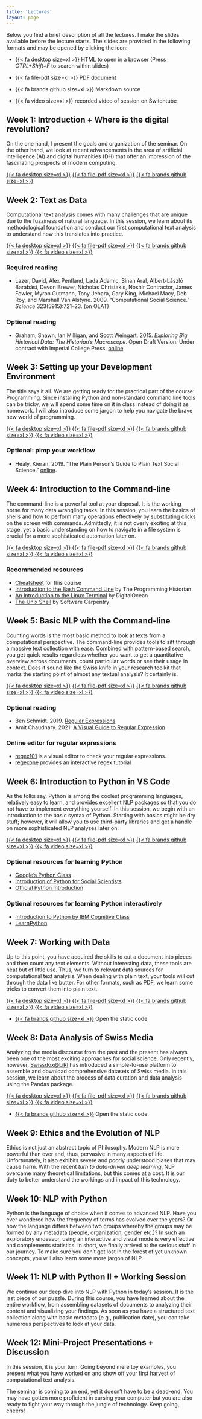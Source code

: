 ```yaml
---
title: 'Lectures'
layout: page
---
```


Below you find a brief description of all the lectures. I make the slides available before the lecture starts. The slides are provided in the following formats and may be opened by clicking the icon:

-   {{< fa desktop size=xl >}} HTML to open in a browser (Press *CTRL+Shift+F* to search within slides)

-   {{< fa file-pdf size=xl >}} PDF document

-   {{< fa brands github size=xl >}} Markdown source

-   {{< fa video size=xl >}} recorded video of session on Switchtube

## Week 1: Introduction + Where is the digital revolution?

On the one hand, I present the goals and organization of the seminar. On the other hand, we look at recent advancements in the area of artificial intelligence (AI) and digital humanities (DH) that offer an impression of the fascinating prospects of modern computing.

[{{< fa desktop size=xl >}}](lectures/html/ked2025_01.html){target="_blank"} [{{< fa file-pdf size=xl >}}](lectures/pdf/ked2025_01.pdf){target="_blank"} [{{< fa brands github size=xl >}}](https://github.com/aflueckiger/KED2025/tree/main/ked/lectures/md/ked2025_01.md){target="_blank"}

<!-- [{{< fa video size=xl >}}](https://tube.switch.ch/videos/1d07f265) -->

```{=html}
<!--
::: slide-deck
<iframe class="slide-deck" src="lectures/html/ked2025_01.html">

</iframe>
:::
 -->
```

## Week 2: Text as Data

Computational text analysis comes with many challenges that are unique due to the fuzziness of natural language. In this session, we learn about its methodological foundation and conduct our first computational text analysis to understand how this translates into practice.

[{{< fa desktop size=xl >}}](lectures/html/ked2025_02.html){target="_blank"} [{{< fa file-pdf size=xl >}}](lectures/pdf/ked2025_02.pdf){target="_blank"} [{{< fa brands github size=xl >}}](https://github.com/aflueckiger/KED2025/tree/main/ked/lectures/md/ked2025_02.md){target="_blank"} [{{< fa video size=xl >}}](https://tube.switch.ch/videos/B86zl6iPQd) <!-- -->

### Required reading

-   Lazer, David, Alex Pentland, Lada Adamic, Sinan Aral, Albert-László Barabási, Devon Brewer, Nicholas Christakis, Noshir Contractor, James Fowler, Myron Gutmann, Tony Jebara, Gary King, Michael Macy, Deb Roy, and Marshall Van Alstyne. 2009. “Computational Social Science.” *Science* 323(5915):721–23. (on OLAT)

### Optional reading

-   Graham, Shawn, Ian Milligan, and Scott Weingart. 2015. *Exploring Big Historical Data: The Historian’s Macroscope*. Open Draft Version. Under contract with Imperial College Press. [online](http://themacroscope.org)

## Week 3: Setting up your Development Environment

The title says it all. We are getting ready for the practical part of the course: Programming. Since installing Python and non-standard command line tools can be tricky, we will spend some time on it in class instead of doing it as homework. I will also introduce some jargon to help you navigate the brave new world of programming.

[{{< fa desktop size=xl >}}](lectures/html/ked2025_03.html){target="_blank"} [{{< fa file-pdf size=xl >}}](lectures/pdf/ked2025_03.pdf){target="_blank"} [{{< fa brands github size=xl >}}](https://github.com/aflueckiger/KED2025/tree/main/ked/lectures/md/ked2025_03.md){target="_blank"} [{{< fa video size=xl >}}](https://tube.switch.ch/videos/VQ7yUwbX1w)

<!-- -->

### Optional: pimp your workflow

-   Healy, Kieran. 2019. “The Plain Person’s Guide to Plain Text Social Science.” [online](https://kieranhealy.org/publications/plain-person-text/).

## Week 4: Introduction to the Command-line

The command-line is a powerful tool at your disposal. It is the working horse for many data wrangling tasks. In this session, you learn the basics of shells and how to perform many operations effectively by substituting clicks on the screen with commands. Admittedly, it is not overly exciting at this stage, yet a basic understanding on how to navigate in a file system is crucial for a more sophisticated automation later on.

[{{< fa desktop size=xl >}}](lectures/html/ked2025_04.html){target="_blank"} [{{< fa file-pdf size=xl >}}](lectures/pdf/ked2025_04.pdf){target="_blank"} [{{< fa brands github size=xl >}}](https://github.com/aflueckiger/KED2025/tree/main/ked/lectures/md/ked2025_04.md){target="_blank"} [{{< fa video size=xl >}}](https://tube.switch.ch/videos/C7r5BhAlql)

### Recommended resources

-   [Cheatsheet](https://aflueckiger.github.io/KED2025/materials/cheatsheet_command_line.pdf) for this course
-   [Introduction to the Bash Command Line](https://programminghistorian.org/en/lessons/intro-to-bash) by The Programming Historian
-   [An Introduction to the Linux Terminal](https://www.digitalocean.com/community/tutorials/an-introduction-to-the-linux-terminal) by DigitalOcean
-   [The Unix Shell](https://swcarpentry.github.io/shell-novice/01-intro.html) by Software Carpentry

## Week 5: Basic NLP with the Command-line

Counting words is the most basic method to look at texts from a computational perspective. The command-line provides tools to sift through a massive text collection with ease. Combined with pattern-based search, you get quick results regardless whether you want to get a quantitative overview across documents, count particular words or see their usage in context. Does it sound like the Swiss knife in your research toolkit that marks the starting point of almost any textual analysis? It certainly is.

[{{< fa desktop size=xl >}}](lectures/html/ked2025_05.html){target="_blank"} [{{< fa file-pdf size=xl >}}](lectures/pdf/ked2025_05.pdf){target="_blank"} [{{< fa brands github size=xl >}}](https://github.com/aflueckiger/KED2025/tree/main/ked/lectures/md/ked2025_05.md){target="_blank"} [{{< fa video size=xl >}}](https://tube.switch.ch/videos/qdoPjzXlPr){target="_blank"} <!-- 


-->

### Optional reading

-   Ben Schmidt. 2019. [Regular Expressions](https://dsgithub.com/HumanitiesDataAnalysis/HDA19/blob/master/Handouts/01-regex.pdf)
-   Amit Chaudhary. 2021. [A Visual Guide to Regular Expression](https://amitness.com/regex/)

### Online editor for regular expressions

-   [regex101](https://regex101.com/) is a visual editor to check your regular expressions.
-   [regexone](https://regexone.com/) provides an interactive regex tutorial

## Week 6: Introduction to Python in VS Code

As the folks say, Python is among the coolest programming languages, relatively easy to learn, and provides excellent NLP packages so that you do not have to implement everything yourself. In this session, we begin with an introduction to the basic syntax of Python. Starting with basics might be dry stuff; however, it will allow you to use third-party libraries and get a handle on more sophisticated NLP analyses later on.

[{{< fa desktop size=xl >}}](lectures/html/ked2025_06.html){target="_blank"} [{{< fa file-pdf size=xl >}}](lectures/pdf/ked2025_06.pdf){target="_blank"} [{{< fa brands github size=xl >}}](https://github.com/aflueckiger/KED2025/tree/main/ked/lectures/md/ked2025_06.md){target="_blank"} [{{< fa video size=xl >}}](https://tube.switch.ch/videos/xX3M3GbnRk){target="_blank"}

### Optional resources for learning Python

-   [Google's Python Class](https://developers.google.com/edu/python/introduction)
-   [Introduction of Python for Social Scientists](https://melaniewalsh.github.io/Intro-Cultural-Analytics/02-Python/04-Variables.html)
-   [Official Python introduction](https://docs.python.org/3/tutorial/introduction.html)

### Optional resources for learning Python interactively

-   [Introduction to Python by IBM Cognitive Class](https://github.com/computationalcore/introduction-to-python)
-   [LearnPython](https://www.learnpython.org/en/Welcome)

## Week 7: Working with Data

Up to this point, you have acquired the skills to cut a document into pieces and then count any text elements. Without interesting data, these tools are neat but of little use. Thus, we turn to relevant data sources for computational text analysis. When dealing with plain text, your tools will cut through the data like butter. For other formats, such as PDF, we learn some tricks to convert them into plain text.

[{{< fa desktop size=xl >}}](lectures/html/ked2025_07.html){target="_blank"} [{{< fa file-pdf size=xl >}}](lectures/pdf/ked2025_07.pdf){target="_blank"} [{{< fa brands github size=xl >}}](https://github.com/aflueckiger/KED2025/tree/main/ked/lectures/md/ked2025_07.md){target="_blank"} [{{< fa video size=xl >}}](https://tube.switch.ch/videos/JXIivJQ0B3){target="_blank"}

-   [{{< fa brands github size=xl >}}](https://github.com/aflueckiger/KED2025/blob/main/ked/materials/code/ked2025_07.ipynb) Open the static code

```{=html}
<!--

 

You can open the static code or run the code directly in your browser without any installation using Binder:

-   [{{< fa brands github size=xl >}}](https://github.com/aflueckiger/KED2025/blob/main/ked2025/materials/code/ked2025_07.ipynb) Open the static code
-   [![Binder](https://mybinder.org/badge_logo.svg){alt="Binder"}](https://mybinder.org/v2/gh/aflueckiger/KED2025/HEAD?labpath=ked2025%2Fmaterials%2Fcode%2Fked2025_07.ipynb) Run in your browser via Binder (OCR not working on Binder)


-->
```

## Week 8: Data Analysis of Swiss Media

Analyzing the media discourse from the past and the present has always been one of the most exciting approaches for social science. Only recently, however, [Swissdox\@LiRI](https://swissdox.linguistik.uzh.ch/#) has introduced a simple-to-use platform to assemble and download comprehensive datasets of Swiss media. In this session, we learn about the process of data curation and data analysis using the Pandas package.

[{{< fa desktop size=xl >}}](lectures/html/ked2025_08.html){target="_blank"} [{{< fa file-pdf size=xl >}}](lectures/pdf/ked2025_08.pdf){target="_blank"} [{{< fa brands github size=xl >}}](https://github.com/aflueckiger/KED2025/tree/main/ked/lectures/md/ked2025_08.md){target="_blank"}  [{{< fa video size=xl >}}](https://tube.switch.ch/videos/M8dsdlYxxK){target="_blank"}

-   [{{< fa brands github size=xl >}}](https://github.com/aflueckiger/KED2025/blob/main/ked/materials/code/ked2025_08.ipynb) Open the static code

```{=html}
<!--



You can open the static code or run the code directly in your browser without any installation using Binder.



-   [![Binder](https://mybinder.org/badge_logo.svg){alt="Binder"}](https://mybinder.org/v2/gh/aflueckiger/KED2025/HEAD?labpath=ked2025%2Fmaterials%2Fcode%2Fked2025_08.ipynb) Run in your browser via Binder

-   [![Open In Colab](https://colab.research.google.com/assets/colab-badge.svg){alt="Open In Colab"}](#0) Run in your browser via Google Colab (requires a Google Account)
-->
```

## Week 9: Ethics and the Evolution of NLP

Ethics is not just an abstract topic of Philosophy. Modern NLP is more powerful than ever and, thus, pervasive in many aspects of life. Unfortunately, it also exhibits severe and poorly understood biases that may cause harm. With the recent *turn to data-driven deep learning*, NLP overcame many theoretical limitations, but this comes at a cost. It is our duty to better understand the workings and impact of this technology.

```{=html}
<!--

[{{< fa desktop size=xl >}}](lectures/html/ked2025_09.html){target="_blank"} [{{< fa file-pdf size=xl >}}](lectures/pdf/ked2025_09.pdf){target="_blank"} [{{< fa brands github size=xl >}}](https://github.com/aflueckiger/KED2025/tree/main/ked/lectures/md/ked2025_09.md){target="_blank"} [{{< fa video size=xl >}}](https://tube.switch.ch/videos/rfQsX14LKw){target="_blank"}


-->
```

## Week 10: NLP with Python

Python is the language of choice when it comes to advanced NLP. Have you ever wondered how the frequency of terms has evolved over the years? Or how the language differs between two groups whereby the groups may be formed by any metadata (people, organization, gender etc.)? In such an exploratory endeavor, using an interactive and visual mode is very effective and complements statistics. In short, we finally arrived at the serious stuff in our journey. To make sure you don't get lost in the forest of yet unknown concepts, you will also learn some more jargon of NLP.

```{=html}
<!-- 
[{{< fa desktop size=xl >}}](lectures/html/ked2025_10.html){target="_blank"} [{{< fa file-pdf size=xl >}}](lectures/pdf/ked2025_10.pdf){target="_blank"} [{{< fa brands github size=xl >}}](https://github.com/aflueckiger/KED2025/tree/main/ked/lectures/md/ked2025_10.md){target="_blank"} [{{< fa video size=xl >}}](https://tube.switch.ch/videos/mbSGzrfNEL)

You can open the static code or run the code directly in your browser without any installation using Binder.

-   [{{< fa brands github size=xl >}}](https://github.com/aflueckiger/KED2025/blob/main/ked2025/materials/code/ked2025_10.ipynb) Open the static code

-   [![Binder](https://mybinder.org/badge_logo.svg){alt="Binder"}](https://mybinder.org/v2/gh/aflueckiger/KED2025/HEAD?labpath=ked2025%2Fmaterials%2Fcode%2Fked2025_10.ipynb) Run in your browser via Binder

-->
```

## Week 11: NLP with Python II + Working Session

We continue our deep dive into NLP with Python in today's session. It is the last piece of our puzzle. During this course, you have learned about the entire workflow, from assembling datasets of documents to analyzing their content and visualizing your findings. As soon as you have a structured text collection along with basic metadata (e.g., publication date), you can take numerous perspectives to look at your data.

```{=html}
<!-- 
[{{< fa desktop size=xl >}}](lectures/html/ked2025_11.html){target="_blank"} [{{< fa file-pdf size=xl >}}](lectures/pdf/ked2025_11.pdf){target="_blank"} [{{< fa brands github size=xl >}}](https://github.com/aflueckiger/KED2025/tree/main/ked/lectures/md/ked2025_11.md){target="_blank"} [{{< fa video size=xl >}}](https://tube.switch.ch/videos/dhwlYVZGuZ)

You can open the static code or run the code directly in your browser without any installation using Binder.

-   [{{< fa brands github size=xl >}}](https://github.com/aflueckiger/KED2025/blob/main/ked2025/materials/code/ked2025_10.ipynb) Open the static code

-   [![Binder](https://mybinder.org/badge_logo.svg){alt="Binder"}](https://mybinder.org/v2/gh/aflueckiger/KED2025/HEAD?labpath=ked2025%2Fmaterials%2Fcode%2Fked2025_10.ipynb) Run in your browser via Binder

### Explore interactively: 1 August Speeches by Swiss Federal Councilors

As a matter of tradition, Swiss Federal Councilors give an official speech on the Swiss National Day. Simon Schmid (Republik), in collaboration with Prof. Andreas Kley (Faculty of Law, UZH), collected many of these speeches and kindly shared the resulting dataset with me. The collection comprises 166 speeches, the newer ones are also publicly available [here](https://www.admin.ch/gov/de/start/dokumentation/reden/ansprachen-zum-nationalfeiertag.html){target="_blank"}. The original analysis of the dataset has been [published in the Republik](https://www.republik.ch/2019/08/01/anleitung-fuer-die-perfekte-ansprache-zum-1-august).

The interactive visualization linked below shows how the language differs between speakers of *Social Democratic Party of Switzerland* (SP) and speakers of other parties. The top right corner shows terms that all parties have frequently used. In contrast, the top left and the lower right corner reveal words that have been used primarily by the members of the SP and correspondingly by the centre-right parties.

You can search for the terms of your interest. Moreover, you may click on the points in the plot to show the context of the corresponding words within speeches. These functions allow for a efficient investigation of the corpus along the dimensions of Swiss parties.

[{{< fa desktop size=xl >}}](materials/analysis/viz_party_differences.html){target="_blank"} Click to explore in your browser<br>*(it may take a few seconds to load)*


-->
```

## Week 12: Mini-Project Presentations + Discussion

In this session, it is your turn. Going beyond mere toy examples, you present what you have worked on and show off your first harvest of computational text analysis.

The seminar is coming to an end, yet it doesn't have to be a dead-end. You may have gotten more proficient in cursing your computer but you are also ready to fight your way through the jungle of technology. Keep going, cheers!

```{=html}
<!-- 

[{{< fa desktop size=xl >}}](lectures/html/ked2025_12.html){target="_blank"} [{{< fa file-pdf size=xl >}}](lectures/pdf/ked2025_12.pdf){target="_blank"} [{{< fa brands github size=xl >}}](https://github.com/aflueckiger/KED2025/tree/main/ked/lectures/md/ked2025_12.md){target="_blank"}

-->
```